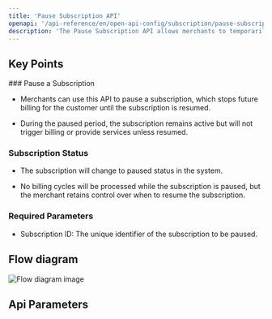 ```yaml
---
title: 'Pause Subscription API'
openapi: '/api-reference/en/open-api-config/subscription/pause-subscription.json POST /api/v1/server-to-server-interface/subscription/{subscription_id}/pause'
description: 'The Pause Subscription API allows merchants to temporarily pause a customer subscription, halting any upcoming billing cycles until the subscription is resumed.'
---
```


## Key Points

<Info>
  ### Pause a Subscription

  * Merchants can use this API to pause a subscription, which stops future billing for the customer until the subscription is resumed.

  * During the paused period, the subscription remains active but will not trigger billing or provide services unless resumed.

  ### Subscription Status

  * The subscription will change to paused status in the system.

  * No billing cycles will be processed while the subscription is paused, but the merchant retains control over when to resume the subscription.

  ### Required Parameters

  * Subscription ID: The unique identifier of the subscription to be paused.
</Info>

## Flow diagram

![Flow diagram image](/images/timeline-diagram/flows-API-subs-pause.svg)

## Api Parameters